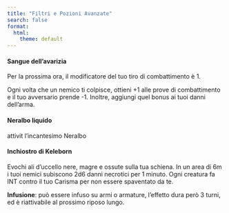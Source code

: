```yaml
---
title: "Filtri e Pozioni Avanzate"
search: false
format:
  html:
    theme: default
---
```


#### Sangue dell'avarizia 

Per la prossima ora, il modificatore del tuo tiro di combattimento è 1.  

Ogni volta che un nemico ti colpisce, ottieni +1 alle prove di combattimento e il tuo avversario prende -1. Inoltre, aggiungi quel bonus ai tuoi danni dell'arma. 

#### Neralbo liquido 

attivit l'incantesimo Neralbo

#### Inchiostro di Keleborn

Evochi ali d'uccello nere, magre e ossute sulla tua schiena. In un area di 6m i tuoi nemici subiscono 2d6 danni necrotici per 1 minuto. Ogni creatura fa INT contro il tuo Carisma per non  essere spaventato da te. 

**Infusione**: può essere infuso su armi o armature, l'effetto dura però 3 turni, ed è riattivabile al prossimo riposo lungo. 